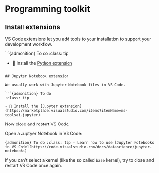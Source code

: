 # Programming toolkit

## Install extensions

VS Code extensions let you add tools to your installation to support your development workflow.


```{admonition} To do
:class: tip

- 💾 Install the [Python extension](https://marketplace.visualstudio.com/items?itemName=ms-python.python)


```

## Jupyter Notebook extension

We usually work with Jupyter Notebook files in VS Code. 

```{admonition} To do
:class: tip

- 💾 Install the [Jupyter extension](https://marketplace.visualstudio.com/items?itemName=ms-toolsai.jupyter)

```

Now close and restart VS Code.

Open a Juptyer Notebook in VS Code:

```{admonition} To do
:class: tip
- Learn how to use [Jupyter Notebooks in VS Code](https://code.visualstudio.com/docs/datascience/jupyter-notebooks)
```

If you can't select a kernel (like the so called `base` kernel), try to close and restart VS Code once again.
